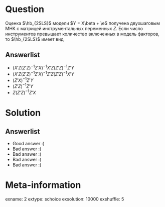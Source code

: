 Question
========
Оценка $\hb_{2SLS}$  модели  $Y = X\beta + \e$ получена двухшаговым МНК с матрицей инструментальных переменных  $Z$. Если число инструментов превышает количество включенных в модель факторов, то $\hb_{2SLS}$ имеет вид



Answerlist
----------
*  $(X'Z(Z'Z)^{-1}Z'X)^{-1}X'Z(Z'Z)^{-1}Z'Y$
*  $(X'Z(Z'Z)^{-1}Z'X)^{-1}Z'Z(Z'Z)^{-1}X'Y$
*  $(Z'X)^{-1}Z'Y$
*  $(Z'Z)^{-1}Z'Y$
*  $Z(Z'Z)^{-1}Z'X$

Solution
========

Answerlist
----------
*  Good answer :)
*  Bad answer :(
*  Bad answer :(
*  Bad answer :(
*  Bad answer :(

Meta-information
================
exname: 2
extype: schoice
exsolution: 10000
exshuffle: 5
